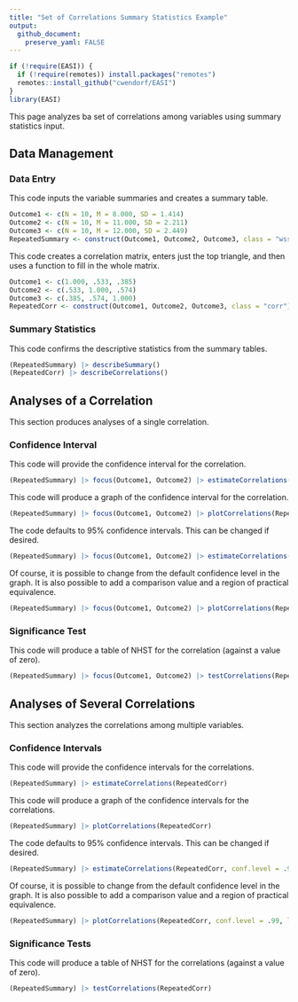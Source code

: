 ```yaml
---
title: "Set of Correlations Summary Statistics Example"
output:
  github_document:
    preserve_yaml: FALSE
---
```


```r
if (!require(EASI)) {
  if (!require(remotes)) install.packages("remotes")
  remotes::install_github("cwendorf/EASI")
}
library(EASI)
```

This page analyzes ba set of correlations among variables using summary statistics input.

## Data Management

### Data Entry

This code inputs the variable summaries and creates a summary table.
```r
Outcome1 <- c(N = 10, M = 8.000, SD = 1.414)
Outcome2 <- c(N = 10, M = 11.000, SD = 2.211)
Outcome3 <- c(N = 10, M = 12.000, SD = 2.449)
RepeatedSummary <- construct(Outcome1, Outcome2, Outcome3, class = "wss")
```

This code creates a correlation matrix, enters just the top triangle, and then uses a function to fill in the whole matrix.
```r
Outcome1 <- c(1.000, .533, .385)
Outcome2 <- c(.533, 1.000, .574)
Outcome3 <- c(.385, .574, 1.000)
RepeatedCorr <- construct(Outcome1, Outcome2, Outcome3, class = "corr")
```

### Summary Statistics

This code confirms the descriptive statistics from the summary tables.
```r
(RepeatedSummary) |> describeSummary()
(RepeatedCorr) |> describeCorrelations()
```

## Analyses of a Correlation

This section produces analyses of a single correlation.

### Confidence Interval

This code will provide the confidence interval for the correlation.
```r
(RepeatedSummary) |> focus(Outcome1, Outcome2) |> estimateCorrelations(RepeatedCorr)
```

This code will produce a graph of the confidence interval for the correlation.
```r
(RepeatedSummary) |> focus(Outcome1, Outcome2) |> plotCorrelations(RepeatedCorr)
```

The code defaults to 95% confidence intervals. This can be changed if desired.
```r
(RepeatedSummary) |> focus(Outcome1, Outcome2) |> estimateCorrelations(RepeatedCorr, conf.level = .99)
```

Of course, it is possible to change from the default confidence level in the graph. It is also possible to add a comparison value and a region of practical equivalence.
```r
(RepeatedSummary) |> focus(Outcome1, Outcome2) |> plotCorrelations(RepeatedCorr, conf.level = .99, line = 0, rope = c(-.2, .2))
```

### Significance Test

This code will produce a table of NHST for the correlation (against a value of zero).
```r
(RepeatedSummary) |> focus(Outcome1, Outcome2) |> testCorrelations(RepeatedCorr)
```

## Analyses of Several Correlations

This section analyzes the correlations among multiple variables.

### Confidence Intervals

This code will provide the confidence intervals for the correlations.
```r
(RepeatedSummary) |> estimateCorrelations(RepeatedCorr)
```

This code will produce a graph of the confidence intervals for the correlations.
```r
(RepeatedSummary) |> plotCorrelations(RepeatedCorr)
```

The code defaults to 95% confidence intervals. This can be changed if desired.
```r
(RepeatedSummary) |> estimateCorrelations(RepeatedCorr, conf.level = .99)
```

Of course, it is possible to change from the default confidence level in the graph. It is also possible to add a comparison value and a region of practical equivalence.
```r
(RepeatedSummary) |> plotCorrelations(RepeatedCorr, conf.level = .99, line = 0, rope = c(-.2, .2))
```

### Significance Tests

This code will produce a table of NHST for the correlations (against a value of zero).
```r
(RepeatedSummary) |> testCorrelations(RepeatedCorr)
```
